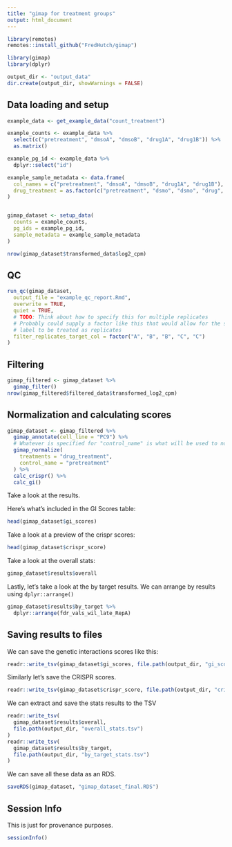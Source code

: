 ```yaml
---
title: "gimap for treatment groups"
output: html_document
---
```

  

```r
library(remotes)
remotes::install_github("FredHutch/gimap")
```

```r
library(gimap)
library(dplyr)
```

```r
output_dir <- "output_data"
dir.create(output_dir, showWarnings = FALSE)
```

## Data loading and setup

```r
example_data <- get_example_data("count_treatment")

example_counts <- example_data %>%
  select(c("pretreatment", "dmsoA", "dmsoB", "drug1A", "drug1B")) %>%
  as.matrix()

example_pg_id <- example_data %>%
  dplyr::select("id")

example_sample_metadata <- data.frame(
  col_names = c("pretreatment", "dmsoA", "dmsoB", "drug1A", "drug1B"),
  drug_treatment = as.factor(c("pretreatment", "dsmo", "dsmo", "drug", "drug"))
)


gimap_dataset <- setup_data(
  counts = example_counts,
  pg_ids = example_pg_id,
  sample_metadata = example_sample_metadata
)

nrow(gimap_dataset$transformed_data$log2_cpm)
```  

## QC

```r
run_qc(gimap_dataset,
  output_file = "example_qc_report.Rmd",
  overwrite = TRUE,
  quiet = TRUE,
  # TODO: Think about how to specify this for multiple replicates
  # Probably could supply a factor like this that would allow for the same
  # label to be treated as replicates
  filter_replicates_target_col = factor("A", "B", "B", "C", "C")
)
```

## Filtering

```r
gimap_filtered <- gimap_dataset %>%
  gimap_filter()
nrow(gimap_filtered$filtered_data$transformed_log2_cpm)
```

## Normalization and calculating scores

```r
gimap_dataset <- gimap_filtered %>%
  gimap_annotate(cell_line = "PC9") %>%
  # Whatever is specified for "control_name" is what will be used to normalize other data points
  gimap_normalize(
    treatments = "drug_treatment",
    control_name = "pretreatment"
  ) %>%
  calc_crispr() %>%
  calc_gi()
```
Take a look at the results. 


Here's what's included in the GI Scores table: 

```r
head(gimap_dataset$gi_scores)
```

Take a look at a preview of the crispr scores: 

```r
head(gimap_dataset$crispr_score)
```

Take a look at the overall stats: 

```r
gimap_dataset$results$overall
```

Lastly, let's take a look at the by target results. We can arrange by results using `dplyr::arrange()` 

```r
gimap_dataset$results$by_target %>%
  dplyr::arrange(fdr_vals_wil_late_RepA)
```

## Saving results to files

We can save the genetic interactions scores like this:

```r
readr::write_tsv(gimap_dataset$gi_scores, file.path(output_dir, "gi_scores.tsv"))
```

Similarly let's save the CRISPR scores.

```r
readr::write_tsv(gimap_dataset$crispr_score, file.path(output_dir, "crispr_scores.tsv"))
```

We can extract and save the stats results to the TSV

```r
readr::write_tsv(
  gimap_dataset$results$overall,
  file.path(output_dir, "overall_stats.tsv")
)
readr::write_tsv(
  gimap_dataset$results$by_target,
  file.path(output_dir, "by_target_stats.tsv")
)
```

We can save all these data as an RDS.

```r
saveRDS(gimap_dataset, "gimap_dataset_final.RDS")
```

## Session Info

This is just for provenance purposes.

```r
sessionInfo()
```
